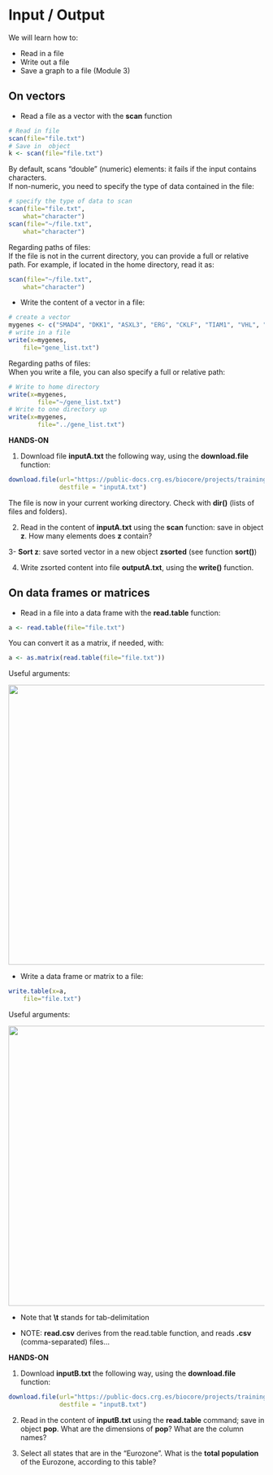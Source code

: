 # Input / Output

We will learn how to:

* Read in a file
* Write out a file
* Save a graph to a file (Module 3)

## On vectors

* Read a file as a vector with the **scan** function

```r
# Read in file
scan(file="file.txt")
# Save in  object
k <- scan(file="file.txt")
```

By default, scans "double" (numeric) elements: it fails if the input contains characters.<br>
If non-numeric, you need to specify the type of data contained in the file: 

```r
# specify the type of data to scan
scan(file="file.txt", 
	what="character")
scan(file="~/file.txt", 
	what="character")
```

Regarding paths of files:<br>
If the file is not in the current directory, you can provide a full or relative path. For example, if located in the home directory, read it as:

```r
scan(file="~/file.txt", 
	what="character")
```

* Write the content of a vector in a file:

```r
# create a vector
mygenes <- c("SMAD4", "DKK1", "ASXL3", "ERG", "CKLF", "TIAM1", "VHL", "BTD", "EMP1", "MALL", "PAX3")
# write in a file
write(x=mygenes, 
	file="gene_list.txt")
```

Regarding paths of files:<br>
When you write a file, you can also specify a full or relative path:

```r
# Write to home directory
write(x=mygenes,
        file="~/gene_list.txt")
# Write to one directory up
write(x=mygenes,
        file="../gene_list.txt")
```

**HANDS-ON**

1. Download file **inputA.txt** the following way, using the **download.file** function:

```r
download.file(url="https://public-docs.crg.es/biocore/projects/training/R_introduction_2021/inputA.txt",
              destfile = "inputA.txt")

```
The file is now in your current working directory. Check with **dir()** (lists of files and folders).

2. Read in the content of **inputA.txt** using the **scan** function: save in object **z**.
How many elements does **z** contain?

3- **Sort z**: save sorted vector in a new object **zsorted** (see function **sort()**)

4. Write zsorted content into file **outputA.txt**, using the **write()** function.



## On data frames or matrices

* Read in a file into a data frame with the **read.table** function:

```r
a <- read.table(file="file.txt")
```

You can convert it as a matrix, if needed, with:

```r
a <- as.matrix(read.table(file="file.txt"))
```


Useful arguments:

<a href="https://biocorecrg.github.io/CRG_RIntroduction_2021/images/readtable.png"><img src="images/readtable.png" width="550/"></a>

* Write a data frame or matrix to a file:

```r
write.table(x=a,
	file="file.txt")
```

Useful arguments:

<a href="https://biocorecrg.github.io/CRG_RIntroduction_2021/images/writetable.png"><img src="images/writetable.png" width="550/"></a>

* Note that **\\t** stands for tab-delimitation

* NOTE: **read.csv** derives from the read.table function, and reads **.csv** (comma-separated) files...


**HANDS-ON**

1. Download **inputB.txt** the following way, using the **download.file** function:

```r
download.file(url="https://public-docs.crg.es/biocore/projects/training/R_introduction_2021/inputB.txt",
              destfile = "inputB.txt")
```

2. Read in the content of **inputB.txt** using the **read.table** command; save in object **pop**.
What are the dimensions of **pop**? What are the column names?

3. Select all states that are in the "Eurozone". What is the **total population** of the Eurozone, according to this table?

